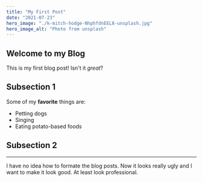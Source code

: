 ```yaml
---
title: "My First Post"
date: "2021-07-23"
hero_image: "./k-mitch-hodge-NhphfdnEEL8-unsplash.jpg"
hero_image_alt: "Photo from unsplash"
---
```


## Welcome to my Blog

This is my first blog post! Isn't it _great_?

## Subsection 1

Some of my **favorite** things are:

- Petting dogs
- Singing
- Eating potato-based foods

## Subsection 2

---

I have no idea how to formate the blog posts. Now it looks really ugly and I want to make it look good. At least look professional.
